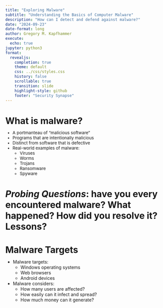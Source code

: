 ```yaml
---
title: "Exploring Malware"
subtitle: "Understanding the Basics of Computer Malware"
description: "How can I detect and defend against malware?"
date: "2024-09-23"
date-format: long
author: Gregory M. Kapfhammer
execute:
  echo: true
jupyter: python3
format:
  revealjs:
    completion: true
    theme: default
    css: ../css/styles.css
    history: false
    scrollable: true
    transition: slide
    highlight-style: github
    footer: "Security Synapse"
---
```


# What is malware?

::: {.incremental style="margin-top: -0.5em; font-size: 0.95em;"}

- A portmanteau of "malicious software"
- Programs that are intentionally malicious
- Distinct from software that is defective
- Real-world examples of malware:
    - Viruses
    - Worms
    - Trojans
    - Ransomware
    - Spyware

:::

# *Probing Questions*: have you every encountered malware? What happened? How did you resolve it? Lessons?

# Malware Targets

::: {.incremental style="margin-top: -0.5em;"}

- Malware targets:
  - Windows operating systems
  - Web browsers
  - Android devices
- Malware considers:
  - How many users are affected?
  - How easily can it infect and spread?
  - How much money can it generate?

:::
